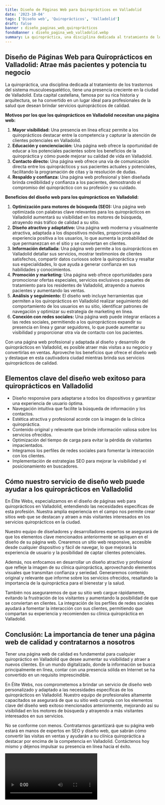 ```yaml
---
title: Diseño de Páginas Web para Quiroprácticos en Valladolid
date: '2023-10-04'
tags: ['Diseño web', 'Quiroprácticos', 'Valladolid']
draft: false
banner : diseño_paginas_web_quiroprácticos
fondoBanner : diseño_pagina_web_valladolid.webp
summary: La quiropráctica, una disciplina dedicada al tratamiento de los trastornos del sistema musculoesquelético, tiene una presencia creciente en la ciudad de Valladolid. Esta capital castellana, famosa por su rica historia y arquitectura, se ha convertido en un lugar ideal para profesionales de la salud que desean brindar servicios quiroprácticos de calidad.
---
```


## **Diseño de Páginas Web para Quiroprácticos en Valladolid: Atrae más pacientes y potencia tu negocio**

La quiropráctica, una disciplina dedicada al tratamiento de los trastornos del sistema musculoesquelético, tiene una presencia creciente en la ciudad de Valladolid. Esta capital castellana, famosa por su rica historia y arquitectura, se ha convertido en un lugar ideal para profesionales de la salud que desean brindar servicios quiroprácticos de calidad.

**Motivos por los que los quiroprácticos en Valladolid necesitan una página web:**

1. **Mayor visibilidad:** Una presencia en línea eficaz permite a los quiroprácticos destacar entre la competencia y capturar la atención de clientes potenciales en Valladolid.
2. **Educación y concienciación:** Una página web ofrece la oportunidad de educar a los potenciales pacientes sobre los beneficios de la quiropráctica y cómo puede mejorar su calidad de vida en Valladolid. 
3. **Contacto directo:** Una página web ofrece una vía de comunicación directa entre los quiroprácticos y sus pacientes actuales y potenciales, facilitando la programación de citas y la resolución de dudas.
4. **Respaldo y confianza:** Una página web profesional y bien diseñada brinda credibilidad y confianza a los pacientes, demostrando el compromiso del quiropráctico con su profesión y su cuidado.

**Beneficios del diseño web para los quiroprácticos en Valladolid:**

1. **Optimización para motores de búsqueda (SEO):** Una página web optimizada con palabras clave relevantes para los quiroprácticos en Valladolid aumentará su visibilidad en los motores de búsqueda, atrayendo más tráfico de calidad a su sitio.
2. **Diseño atractivo y adaptativo:** Una página web moderna y visualmente atractiva, adaptada a los dispositivos móviles, proporciona una experiencia positiva a los usuarios, lo que aumenta la probabilidad de que permanezcan en el sitio y se conviertan en clientes.
3. **Información detallada:** Una página web permite a los quiroprácticos en Valladolid detallar sus servicios, mostrar testimonios de clientes satisfechos, compartir datos curiosos sobre la quiropráctica y resaltar sus especialidades, lo que ayuda a generar confianza en sus habilidades y conocimientos.
4. **Promoción y marketing:** Una página web ofrece oportunidades para promocionar ofertas especiales, servicios exclusivos o paquetes de tratamiento para los residentes de Valladolid, atrayendo a nuevos pacientes y aumentando las ventas.
5. **Análisis y seguimiento:** El diseño web incluye herramientas que permiten a los quiroprácticos en Valladolid realizar seguimiento del comportamiento de los usuarios en su sitio, identificar patrones de navegación y optimizar su estrategia de marketing en línea.
6. **Conexión con redes sociales:** Una página web puede integrar enlaces a las redes sociales, permitiendo a los quiroprácticos expandir su presencia en línea y ganar seguidores, lo que puede aumentar su visibilidad y proporcionar otra vía de contacto con los pacientes.

Con una página web profesional y adaptada al diseño y desarrollo de quiroprácticos en Valladolid, es posible atraer más visitas a su negocio y convertirlas en ventas. Aproveche los beneficios que ofrece el diseño web y destaque en esta cautivadora ciudad mientras brinda sus servicios quiroprácticos de calidad.

<GifSeo />

<Cta />

## Elementos clave del diseño web exitoso para quiroprácticos en Valladolid

- Diseño responsive para adaptarse a todos los dispositivos y garantizar una experiencia de usuario óptima.
- Navegación intuitiva que facilite la búsqueda de información y los contactos.
- Estética atractiva y profesional acorde con la imagen de la clínica quiropráctica.
- Contenido original y relevante que brinde información valiosa sobre los servicios ofrecidos.
- Optimización del tiempo de carga para evitar la pérdida de visitantes impacientados.
- Integramos los perfiles de redes sociales para fomentar la interacción con los clientes.
- Implementación de estrategias SEO para mejorar la visibilidad y el posicionamiento en buscadores.

## Cómo nuestro servicio de diseño web puede ayudar a los quiroprácticos en Valladolid

En Élite Webs, especializamos en el diseño de páginas web para quiroprácticos en Valladolid, entendiendo las necesidades específicas de esta profesión. Nuestra amplia experiencia en el campo nos permite crear sitios web que se destacan y atraen a más visitantes interesados en los servicios quiroprácticos en la ciudad.

Nuestro equipo de diseñadores y desarrolladores expertos se asegurará de que los elementos clave mencionados anteriormente se apliquen en el diseño de su página web. Crearemos un sitio web responsive, accesible desde cualquier dispositivo y fácil de navegar, lo que mejorará la experiencia de usuario y la posibilidad de captar clientes potenciales.

Además, nos enfocamos en desarrollar un diseño atractivo y profesional que refleje la imagen de su clínica quiropráctica, aprovechando elementos visuales que transmitan confianza y seriedad. Generaremos contenido original y relevante que informe sobre los servicios ofrecidos, resaltando la importancia de la quiropráctica para el bienestar y la salud.

También nos aseguraremos de que su sitio web cargue rápidamente, evitando la frustración de los visitantes y aumentando la posibilidad de que se conviertan en clientes. La integración de los perfiles de redes sociales ayudará a fomentar la interacción con sus clientes, permitiendo que compartan su experiencia y recomienden su clínica quiropráctica en Valladolid.

## Conclusión: La importancia de tener una página web de calidad y contratarnos a nosotros

Tener una página web de calidad es fundamental para cualquier quiropráctico en Valladolid que desee aumentar su visibilidad y atraer a nuevos clientes. En un mundo digitalizado, donde la información se busca principalmente en línea, contar con una presencia sólida en Internet se ha convertido en un requisito imprescindible.

En Élite Webs, nos comprometemos a brindar un servicio de diseño web personalizado y adaptado a las necesidades específicas de los quiroprácticos en Valladolid. Nuestro equipo de profesionales altamente capacitados se asegurará de que su sitio web cumpla con los elementos clave del diseño web exitoso mencionados anteriormente, mejorando así su visibilidad en los motores de búsqueda y atrayendo a más visitantes interesados en sus servicios.

No se conforme con menos. Contratarnos garantizará que su página web estará en manos de expertos en SEO y diseño web, que sabrán cómo convertir las visitas en ventas y ayudarán a su clínica quiropráctica a destacar por encima de la competencia en Valladolid. Contáctenos hoy mismo y déjenos impulsar su presencia en línea hacia el éxito.

<Video />

<CtaBot job='Quiroprácticos' city='Valladolid'/>

<Gmaps query='Valladolid+españa+maps' />